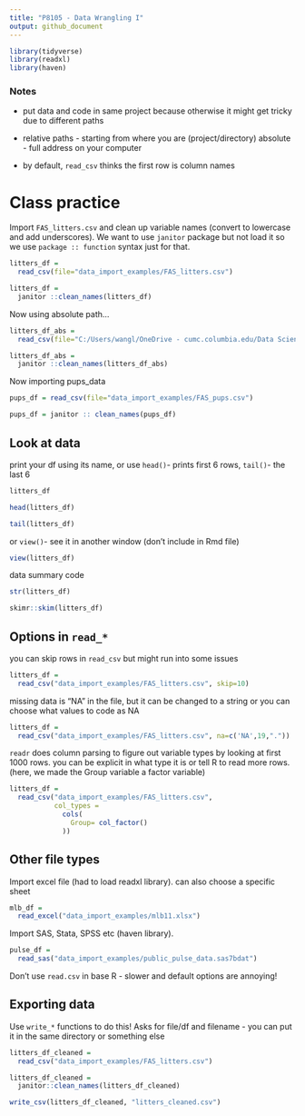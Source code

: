 ```yaml
---
title: "P8105 - Data Wrangling I"
output: github_document
---
```


```r
library(tidyverse)
library(readxl)
library(haven)
```

### Notes

* put data and code in same project because otherwise it might get tricky due to different paths 

* relative paths - starting from where you are (project/directory)
absolute - full address on your computer

* by default, `read_csv` thinks the first row is column names 

# Class practice
Import `FAS_litters.csv` and clean up variable names (convert to lowercase and add underscores). We want to use `janitor` package but not load it so we use `package :: function` syntax just for that.

```r
litters_df =
  read_csv(file="data_import_examples/FAS_litters.csv")

litters_df = 
  janitor ::clean_names(litters_df)
```

Now using absolute path...
```r
litters_df_abs =
  read_csv(file="C:/Users/wangl/OneDrive - cumc.columbia.edu/Data Science/Class/datawrangling_i/data_import_examples/FAS_litters.csv")

litters_df_abs = 
  janitor ::clean_names(litters_df_abs)
```

Now importing pups_data
```r
pups_df = read_csv(file="data_import_examples/FAS_pups.csv")

pups_df = janitor :: clean_names(pups_df)
```

## Look at data
print your df using its name, or use `head()`- prints first 6 rows, `tail()`- the last 6
```r
litters_df

head(litters_df)

tail(litters_df)
```
or  `view()`- see it in another window (don't include in Rmd file)
```r
view(litters_df)
```

data summary code
```r
str(litters_df)

skimr::skim(litters_df)
```

## Options in `read_*`
you can skip rows in `read_csv` but might run into some issues
```r
litters_df = 
  read_csv("data_import_examples/FAS_litters.csv", skip=10)
```

missing data is "NA" in the file, but it can be changed to a string or you can choose what values to code as NA
```r
litters_df = 
  read_csv("data_import_examples/FAS_litters.csv", na=c('NA',19,"."))
```

`readr` does column parsing to figure out variable types by looking at first 1000 rows. you can be explicit in what type it is or tell R to read more rows. (here, we made the Group variable a factor variable)
```r
litters_df = 
  read_csv("data_import_examples/FAS_litters.csv", 
           col_types = 
             cols(
               Group= col_factor()
             ))
```

## Other file types
Import excel file (had to load readxl library). can also choose a specific sheet
```r
mlb_df =
  read_excel("data_import_examples/mlb11.xlsx")
```

Import SAS, Stata, SPSS etc (haven library).
```r
pulse_df =
  read_sas("data_import_examples/public_pulse_data.sas7bdat")
```

Don't use `read.csv` in base R - slower and default options are annoying!

## Exporting data
Use `write_*` functions to do this! Asks for file/df and filename - you can put it in the same directory or something else
```r
litters_df_cleaned = 
  read_csv("data_import_examples/FAS_litters.csv")

litters_df_cleaned =
  janitor::clean_names(litters_df_cleaned)

write_csv(litters_df_cleaned, "litters_cleaned.csv")
```

